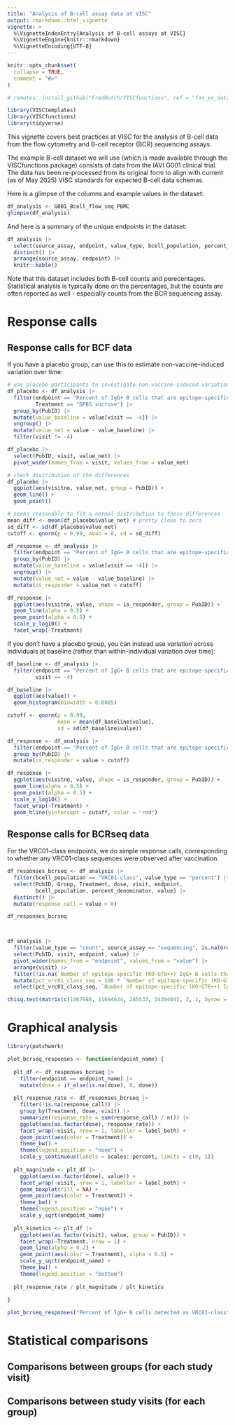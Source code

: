 ```yaml
---
title: "Analysis of B-cell assay data at VISC"
output: rmarkdown::html_vignette
vignette: >
  %\VignetteIndexEntry{Analysis of B-cell assays at VISC}
  %\VignetteEngine{knitr::rmarkdown}
  %\VignetteEncoding{UTF-8}
---
```


```r
knitr::opts_chunk$set(
  collapse = TRUE,
  comment = "#>"
)
```

```r
# remotes::install_github("FredHutch/VISCfunctions", ref = "fas_ex_data")

library(VISCtemplates)
library(VISCfunctions)
library(tidyverse)
```

This vignette covers best practices at VISC for the analysis of B-cell data
from the flow cytometry and B-cell receptor (BCR) sequencing assays.

The example B-cell dataset we will use (which is made available through the
VISCfunctions package) consists of data from the IAVI G001 clinical trial.
The data has been re-processed from its original form to align with current
(as of May 2025) VISC standards for expected B-cell data schemas.

Here is a glimpse of the columns and example values in the dataset:

```r
df_analysis <- G001_Bcell_flow_seq_PBMC
glimpse(df_analysis)
```

And here is a summary of the unique endpoints in the dataset:

```r
df_analysis |>
  select(source_assay, endpoint, value_type, bcell_population, percent_denominator) |>
  distinct() |>
  arrange(source_assay, endpoint) |>
  knitr::kable()
```

Note that this dataset includes both B-cell counts and perecentages.
Statistical analysis is typically done on the percentages, but the counts are
often reported as well - especially counts from the BCR sequencing assay.

# Response calls

## Response calls for BCF data

If you have a placebo group, can use this to estimate non-vaccine-induced variation over time:

```r

# use placebo participants to investigate non-vaccine-induced variation over time
df_placebo <- df_analysis |>
  filter(endpoint == "Percent of IgG+ B cells that are epitope-specific (KO-GT8++)",
         Treatment == "DPBS sucrose") |>
  group_by(PubID) |>
  mutate(value_baseline = value[visit == -4]) |>
  ungroup() |>
  mutate(value_net = value - value_baseline) |>
  filter(visit != -4)

df_placebo |>
  select(PubID, visit, value_net) |>
  pivot_wider(names_from = visit, values_from = value_net)

# check distribution of the differences
df_placebo |>
  ggplot(aes(visitno, value_net, group = PubID)) +
  geom_line() +
  geom_point()

# seems reasonable to fit a normal distribution to these differences
mean_diff <- mean(df_placebo$value_net) # pretty close to zero
sd_diff <- sd(df_placebo$value_net)
cutoff <- qnorm(p = 0.99, mean = 0, sd = sd_diff)

df_response <- df_analysis |>
  filter(endpoint == "Percent of IgG+ B cells that are epitope-specific (KO-GT8++)") |>
  group_by(PubID) |>
  mutate(value_baseline = value[visit == -4]) |>
  ungroup() |>
  mutate(value_net = value - value_baseline) |>
  mutate(is_responder = value_net > cutoff)

df_response |>
  ggplot(aes(visitno, value, shape = is_responder, group = PubID)) +
  geom_line(alpha = 0.5) +
  geom_point(alpha = 0.5) +
  scale_y_log10() +
  facet_wrap(~Treatment)
```

If you don't have a placebo group, you can instead use variation across individuals
at baseline (rather than within-individual variation over time):

```r

df_baseline <- df_analysis |>
  filter(endpoint == "Percent of IgG+ B cells that are epitope-specific (KO-GT8++)",
         visit == -4)

df_baseline |>
  ggplot(aes(value)) +
  geom_histogram(binwidth = 0.0005)

cutoff <- qnorm(p = 0.99,
                mean = mean(df_baseline$value),
                sd = sd(df_baseline$value))

df_response <- df_analysis |>
  filter(endpoint == "Percent of IgG+ B cells that are epitope-specific (KO-GT8++)") |>
  group_by(PubID) |>
  mutate(is_responder = value > cutoff)

df_response |>
  ggplot(aes(visitno, value, shape = is_responder, group = PubID)) +
  geom_line(alpha = 0.5) +
  geom_point(alpha = 0.5) +
  scale_y_log10() +
  facet_wrap(~Treatment) +
  geom_hline(yintercept = cutoff, color = "red")
```

## Response calls for BCRseq data

For the VRC01-class endpoints, we do simple response calls, corresponding to
whether any VRC01-class sequences were observed after vaccination.

```r
df_responses_bcrseq <- df_analysis |>
  filter(bcell_population == "VRC01-class", value_type == "percent") |>
  select(PubID, Group, Treatment, dose, visit, endpoint,
         bcell_population, percent_denominator, value) |>
  distinct() |>
  mutate(response_call = value > 0)

df_responses_bcrseq



df_analysis |>
  filter(value_type == "count", source_assay == "sequencing", is.na(Group) | visit == -4) |>
  select(PubID, visit, endpoint, value) |>
  pivot_wider(names_from = "endpoint", values_from = "value") |>
  arrange(visit) |>
  filter(!is.na(`Number of epitope-specific (KO-GT8++) IgG+ B cells that have BCR heavy and light chains sequenced`)) |>
  mutate(pct_vrc01_class_seq = 100 * `Number of epitope-specific (KO-GT8++) sequenced IgG BCRs that are VRC01-class` / `Number of epitope-specific (KO-GT8++) IgG+ B cells that have BCR heavy and light chains sequenced`) |>
  select(pct_vrc01_class_seq, `Number of epitope-specific (KO-GT8++) IgG+ B cells that have BCR heavy and light chains sequenced`)

chisq.test(matrix(c(1067986, 11694634, 285533, 3439404), 2, 2, byrow = TRUE))
```

# Graphical analysis

```r

library(patchwork)

plot_bcrseq_responses <- function(endpoint_name) {
  
  plt_df <- df_responses_bcrseq |>
    filter(endpoint == endpoint_name) |>
    mutate(dose = if_else(is.na(dose), 0, dose))
  
  plt_response_rate <- df_responses_bcrseq |>
    filter(!is.na(response_call)) |>
    group_by(Treatment, dose, visit) |>
    summarize(response_rate = sum(response_call) / n()) |>
    ggplot(aes(as.factor(dose), response_rate)) +
    facet_wrap(~visit, nrow = 1, labeller = label_both) +
    geom_point(aes(color = Treatment)) +
    theme_bw() +
    theme(legend.position = "none") +
    scale_y_continuous(labels = scales::percent, limits = c(0, 1))
  
  plt_magnitude <- plt_df |> 
    ggplot(aes(as.factor(dose), value)) +
    facet_wrap(~visit, nrow = 1, labeller = label_both) +
    geom_boxplot(fill = NA) +
    geom_point(aes(color = Treatment)) +
    theme_bw() +
    theme(legend.position = "none") +
    scale_y_sqrt(endpoint_name)
  
  plt_kinetics <- plt_df |> 
    ggplot(aes(as.factor(visit), value, group = PubID)) +
    facet_wrap(~Treatment, nrow = 1) +
    geom_line(alpha = 0.2) +
    geom_point(aes(color = Treatment), alpha = 0.5) +
    scale_y_sqrt(endpoint_name) +
    theme_bw() +
    theme(legend.position = "bottom")
  
  plt_response_rate / plt_magnitude / plt_kinetics
  
}

plot_bcrseq_responses("Percent of IgG+ B cells detected as VRC01-class")
```



# Statistical comparisons

## Comparisons between groups (for each study visit)




## Comparisons between study visits (for each group)




